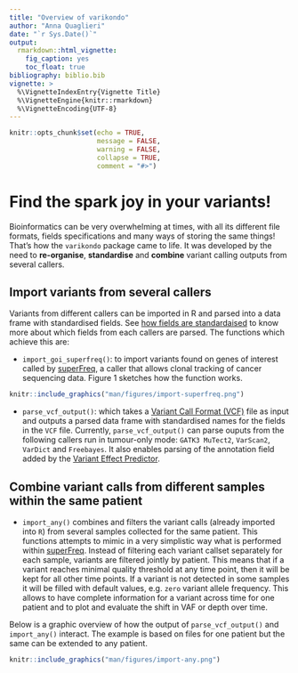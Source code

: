 ```yaml
---
title: "Overview of varikondo"
author: "Anna Quaglieri"
date: "`r Sys.Date()`"
output:
  rmarkdown::html_vignette:
    fig_caption: yes
    toc_float: true
bibliography: biblio.bib
vignette: >
  %\VignetteIndexEntry{Vignette Title}
  %\VignetteEngine{knitr::rmarkdown}
  %\VignetteEncoding{UTF-8}
---
```



```r
knitr::opts_chunk$set(echo = TRUE,
                      message = FALSE,
                      warning = FALSE,
                      collapse = TRUE,
                      comment = "#>")
```


# Find the spark joy in your variants!

Bioinformatics can be very overwhelming at times, with all its different file formats, fields specifications and many ways of storing the same things! That's how the `varikondo` package came to life. 
It was developed by the need to **re-organise**, **standardise** and **combine** variant calling outputs from several callers.

## Import variants from several callers

Variants from different callers can be imported in R and parsed into a data frame with standardised fields. See [how fields are standardaised](https://annaquaglieri16.github.io/varikondo/articles/standardise-variant-fields.html) to know more about which fields from each callers are parsed. The functions which achieve this are:

  * `import_goi_superfreq()`: to import variants found on genes of interest called by [superFreq](https://github.com/ChristofferFlensburg/superFreq), a caller that allows clonal tracking of cancer sequencing data. Figure 1 sketches how the function works. 
  
  
```r
knitr::include_graphics("man/figures/import-superfreq.png")
```

  
  * `parse_vcf_output()`: which takes a [Variant Call Format (VCF)](http://www.internationalgenome.org/wiki/Analysis/Variant%20Call%20Format/vcf-variant-call-format-version-40/) file as input and outputs a parsed data frame with standardised names for the fields in the `VCF` file. Currently, `parse_vcf_output()` can parse ouputs from the following callers run in tumour-only mode: `GATK3 MuTect2`, `VarScan2`, `VarDict` and `Freebayes`. It also enables parsing of the annotation field added by the [Variant Effect Predictor](https://asia.ensembl.org/info/docs/tools/vep/index.html). 


## Combine variant calls from different samples within the same patient

  * `import_any()` combines and filters the variant calls (already imported into `R`) from several samples collected for the same patient. This functions attempts to mimic in a very simplistic way what is performed within [superFreq](https://github.com/ChristofferFlensburg/superFreq). Instead of filtering each variant callset separately for each sample, variants are filtered jointly by patient. This means that if a variant reaches minimal quality threshold at any time point, then it will be kept for all other time points. If a variant is not detected in some samples it will be filled with default values, e.g. `zero` variant allele frequency. This allows to have complete information for a variant across time for one patient and to plot and evaluate the shift in VAF or depth over time.
 

Below is a graphic overview of how the output of `parse_vcf_output()` and `import_any()` interact. The example is based on files for one patient but the same can be extended to any patient. 

```r
knitr::include_graphics("man/figures/import-any.png")
```

